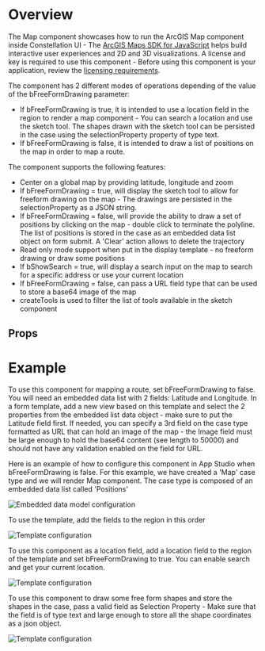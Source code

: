 
<Meta of={DemoStories} />

# Overview

The Map component showcases how to run the ArcGIS Map component inside Constellation UI - The [ArcGIS Maps SDK for JavaScript](https://developers.arcgis.com/javascript/latest/) helps build interactive user experiences and 2D and 3D visualizations.
A license and key is required to use this component - Before using this component is your application, review the [licensing requirements](https://developers.arcgis.com/javascript/latest/licensing/).

The component has 2 different modes of operations depending of the value of the bFreeFormDrawing parameter:

- If bFreeFormDrawing is true, it is intended to use a location field in the region to render a map component - You can search a location and use the sketch tool. The shapes drawn with the sketch tool can be persisted in the case using the selectionProperty property of type text.
- If bFreeFormDrawing is false, it is intended to draw a list of positions on the map in order to map a route.

The component supports the following features:

- Center on a global map by providing latitude, longitude and zoom
- If bFreeFormDrawing = true, will display the sketch tool to allow for freeform drawing on the map - The drawings are persisted in the selectionProperty as a JSON string.
- If bFreeFormDrawing = false, will provide the ability to draw a set of positions by clicking on the map - double click to terminate the polyline. The list of positions is stored in the case as an embedded data list object on form submit. A 'Clear' action allows to delete the trajectory
- Read only mode support when put in the display template - no freeform drawing or draw some positions
- If bShowSearch = true, will display a search input on the map to search for a specific address or use your current location
- If bFreeFormDrawing = false, can pass a URL field type that can be used to store a base64 image of the map
- createTools is used to filter the list of tools available in the sketch component

<Primary />

## Props

<Controls />

# Example

To use this component for mapping a route, set bFreeFormDrawing to false. You will need an embedded data list with 2 fields: Latitude and Longitude. In a form template, add a new view based on this template and select the 2 properties
from the embedded list data object - make sure to put the Latitude field first. If needed, you can specify a 3rd field on the case type formatted as URL that can hold
an image of the map - the Image field must be large enough to hold the base64 content (see length to 50000) and should not have any validation enabled on the field for URL.

Here is an example of how to configure this component in App Studio when bFreeFormDrawing is false. For this example, we have created a 'Map' case type and we will render Map component.
The case type is composed of an embedded data list called 'Positions'

![Embedded data model configuration](Map_Configuration_1.png)

To use the template, add the fields to the region in this order

![Template configuration](Map_Configuration_2.png)

To use this component as a location field, add a location field to the region of the template and set bFreeFormDrawing to true. You can enable search and get your current location.

![Template configuration](Map_Configuration_3.png)

To use this component to draw some free form shapes and store the shapes in the case, pass a valid field as Selection Property - Make sure that the field is of type text and large enough to store all the shape coordinates as a json object.

![Template configuration](Map_Configuration_4.png)
